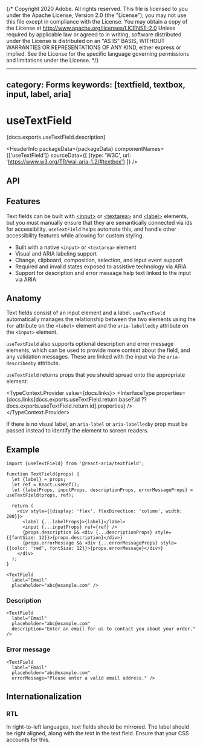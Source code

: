 {/* Copyright 2020 Adobe. All rights reserved.
This file is licensed to you under the Apache License, Version 2.0 (the "License");
you may not use this file except in compliance with the License. You may obtain a copy
of the License at http://www.apache.org/licenses/LICENSE-2.0
Unless required by applicable law or agreed to in writing, software distributed under
the License is distributed on an "AS IS" BASIS, WITHOUT WARRANTIES OR REPRESENTATIONS
OF ANY KIND, either express or implied. See the License for the specific language
governing permissions and limitations under the License. */}




---
category: Forms
keywords: [textfield, textbox, input, label, aria]
---

# useTextField

<PageDescription>{docs.exports.useTextField.description}</PageDescription>

<HeaderInfo
  packageData={packageData}
  componentNames={['useTextField']}
  sourceData={[
    {type: 'W3C', url: 'https://www.w3.org/TR/wai-aria-1.2/#textbox'}
  ]} />

## API

<FunctionAPI function={docs.exports.useTextField} links={docs.links} />

## Features

Text fields can be built with [&lt;input&gt;](https://developer.mozilla.org/en-US/docs/Web/HTML/Element/input)
or [&lt;textarea&gt;](https://developer.mozilla.org/en-US/docs/Web/HTML/Element/textarea)
and [&lt;label&gt;](https://developer.mozilla.org/en-US/docs/Web/HTML/Element/label) elements,
but you must manually ensure that they are semantically connected via ids for accessibility.
`useTextField` helps automate this, and handle other accessibility features while
allowing for custom styling.

* Built with a native `<input>` or `<textarea>` element
* Visual and ARIA labeling support
* Change, clipboard, composition, selection, and input event support
* Required and invalid states exposed to assistive technology via ARIA
* Support for description and error message help text linked to the input via ARIA

## Anatomy

<Anatomy />

Text fields consist of an input element and a label. `useTextField` automatically manages
the relationship between the two elements using the `for` attribute on the `<label>` element
and the `aria-labelledby` attribute on the `<input>` element.

`useTextField` also supports optional description and error message elements, which can be used
to provide more context about the field, and any validation messages. These are linked with the
input via the `aria-describedby` attribute.

`useTextField` returns props that you should spread onto the appropriate element:

<TypeContext.Provider value={docs.links}>
  <InterfaceType properties={docs.links[docs.exports.useTextField.return.base?.id ?? docs.exports.useTextField.return.id].properties} />
</TypeContext.Provider>

If there is no visual label, an `aria-label` or `aria-labelledby` prop must be passed instead
to identify the element to screen readers.

## Example

```tsx example export=true
import {useTextField} from '@react-aria/textfield';

function TextField(props) {
  let {label} = props;
  let ref = React.useRef();
  let {labelProps, inputProps, descriptionProps, errorMessageProps} = useTextField(props, ref);

  return (
    <div style={{display: 'flex', flexDirection: 'column', width: 200}}>
      <label {...labelProps}>{label}</label>
      <input {...inputProps} ref={ref} />
      {props.description && <div {...descriptionProps} style={{fontSize: 12}}>{props.description}</div>}
      {props.errorMessage && <div {...errorMessageProps} style={{color: 'red', fontSize: 12}}>{props.errorMessage}</div>}
    </div>
  );
}

<TextField
  label="Email"
  placeholder="abc@example.com" />
```

### Description

```tsx example
<TextField
  label="Email"
  placeholder="abc@example.com"
  description="Enter an email for us to contact you about your order." />
```

### Error message

```tsx example
<TextField
  label="Email"
  placeholder="abc@example.com"
  errorMessage="Please enter a valid email address." />
```

## Internationalization

### RTL

In right-to-left languages, text fields should be mirrored. The label should be right aligned,
along with the text in the text field. Ensure that your CSS accounts for this.
